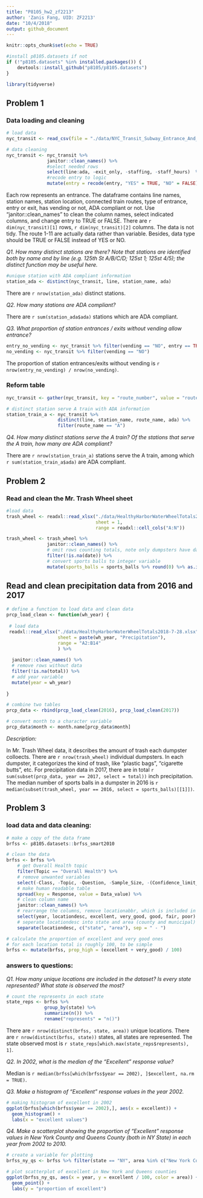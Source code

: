 ```yaml
---
title: "P8105_hw2_zf2213"
author: 'Zanis Fang, UID: ZF2213'
date: "10/4/2018"
output: github_document
---
```


```r
knitr::opts_chunk$set(echo = TRUE)

#install p8105.datasets if not
if (!"p8105.datasets" %in% installed.packages()) {
	devtools::install_github("p8105/p8105.datasets")
}

library(tidyverse)
```

## Problem 1

### Data loading and cleaning

```r
# load data
nyc_transit <- read_csv(file = "./data/NYC_Transit_Subway_Entrance_And_Exit_Data.csv")

# data cleaning
nyc_transit <- nyc_transit %>% 
               janitor::clean_names() %>% 
               #select needed rows
               select(line:ada, -exit_only, -staffing, -staff_hours)  %>%
               #recode entry to logic
               mutate(entry = recode(entry, "YES" = TRUE, "NO" = FALSE))

```

Each row represents an entrance. The dataframe contains line names, station names, station location, connected train routes, type of entrance, entry or exit, has vending or not, ADA compliant or not. Use "janitor::clean_names" to clean the column names, select indicated columns, and change entry to TRUE or FALSE. There are `r dim(nyc_transit)[1]` rows, `r dim(nyc_transit)[2]` columns. The data is not tidy. The route 1-11 are actually data rather than variable. Besides, data type should be TRUE or FALSE instead of YES or NO. 

*Q1. How many distinct stations are there? Note that stations are identified both by name and by line (e.g. 125th St A/B/C/D; 125st 1; 125st 4/5); the distinct function may be useful here.*

```r
#unique station with ADA compliant information
station_ada <- distinct(nyc_transit, line, station_name, ada)
```

There are `r nrow(station_ada)` distinct stations.

*Q2. How many stations are ADA compliant?*

There are `r sum(station_ada$ada)` stations which are ADA compliant.

*Q3. What proportion of station entrances / exits without vending allow entrance?*

```r
entry_no_vending <- nyc_transit %>% filter(vending == "NO", entry == TRUE)
no_vending <- nyc_transit %>% filter(vending == "NO")

```

The proportion of station entrances/exits without vending is `r nrow(entry_no_vending) / nrow(no_vending)`.


### Reform table

```r
nyc_transit <- gather(nyc_transit, key = "route_number", value = "route_name", route1:route11)

# distinct station serve A train with ADA information
station_train_a <- nyc_transit %>%
                   distinct(line, station_name, route_name, ada) %>% 
                   filter(route_name == "A")
```

*Q4. How many distinct stations serve the A train? Of the stations that serve the A train, how many are ADA compliant?*

There are `r nrow(station_train_a)` stations serve the A train, among which `r sum(station_train_a$ada)` are ADA compliant.

## Problem 2

### Read and clean the Mr. Trash Wheel sheet

```r
#load data
trash_wheel <- readxl::read_xlsx("./data/HealthyHarborWaterWheelTotals2018-7-28.xlsx",
                                 sheet = 1,
                                 range = readxl::cell_cols("A:N"))

trash_wheel <- trash_wheel %>%
               janitor::clean_names() %>%
               # omit rows counting totals, note only dumpsters have date information
               filter(!is.na(date)) %>%
               # convert sports balls to integer variable
               mutate(sports_balls = sports_balls %>% round(0) %>% as.integer())

```

## Read and clean precipitation data from 2016 and 2017

```r

# define a function to load data and clean data
prcp_load_clean <- function(wh_year) {
 
 # load data
 readxl::read_xlsx("./data/HealthyHarborWaterWheelTotals2018-7-28.xlsx",
                   sheet = paste(wh_year, "Precipitation"),
                   range = "A2:B14"
                   ) %>%
  
  janitor::clean_names() %>%
  # remove rows without data
  filter(!is.na(total)) %>%
  # add year variable
  mutate(year = wh_year)
	       
}

# combine two tables
prcp_data <- rbind(prcp_load_clean(2016), prcp_load_clean(2017))

# convert month to a character variable
prcp_data$month <- month.name[prcp_data$month]

```

*Description:*

In Mr. Trash Wheel data, it describes the amount of trash each dumpster colloects. There are `r nrow(trash_wheel)` individual dumpsters. In each dumpster, it categorizes the kind of trash, like "plastic bags", "cigarette butts", etc. For precipitation data in 2017, there are in total `r sum(subset(prcp_data, year == 2017, select = total))` inch precipitation. The median number of sports balls in a dumpster in 2016 is `r median(subset(trash_wheel, year == 2016, select = sports_balls)[[1]])`.


## Problem 3

### load data and data cleaning:

```r
# make a copy of the data frame
brfss <- p8105.datasets::brfss_smart2010

# clean the data
brfss <- brfss %>% 
	# get Overall Health topic
	filter(Topic == "Overall Health") %>%
	# remove unwanted variables
	select(-Class, -Topic, -Question, -Sample_Size, -(Confidence_limit_Low:GeoLocation)) %>%
	# make human readable table
	spread(key = Response, value = Data_value) %>% 
	# clean column name
	janitor::clean_names() %>% 
	# rearrange the columns, remove locationabbr, which is included in locationdesc
	select(year, locationdesc, excellent, very_good, good, fair, poor) %>%
	# seperate locationdesc into state and area (county and municipal)
	separate(locationdesc, c("state", "area"), sep = " - ")

# calculate the proportion of excellent and very good ones
# for each location total is roughly 100, to be simple
brfss <- mutate(brfss, prop_high = (excellent + very_good) / 100)

```

### answers to questions:

*Q1. How many unique locations are included in the dataset? Is every state represented? What state is observed the most?*

```r
# count the represents in each state
state_reps <- brfss %>% 
              group_by(state) %>%
              summarize(n()) %>%
              rename("represents" = "n()")
```

There are `r nrow(distinct(brfss, state, area))` unique locations. There are `r nrow(distinct(brfss, state))` states, all states are represented. The state observed most is `r state_reps[which.max(state_reps$represents), 1]`.

*Q2. In 2002, what is the median of the “Excellent” response value?*

Median is `r median(brfss[which(brfss$year == 2002), ]$excellent, na.rm = TRUE)`.


*Q3. Make a histogram of “Excellent” response values in the year 2002.*

```r
# making histogram of excellent in 2002
ggplot(brfss[which(brfss$year == 2002),], aes(x = excellent)) +
  geom_histogram() +
  labs(x = "excellent values")

```

*Q4. Make a scatterplot showing the proportion of “Excellent” response values in New York County and Queens County (both in NY State) in each year from 2002 to 2010.*

```r
# create a variable for plotting
brfss_ny_qs <- brfss %>% filter(state == "NY", area %in% c("New York County", "Queens County"))

# plot scatterplot of excellent in New York and Queens counties
ggplot(brfss_ny_qs, aes(x = year, y = excellent / 100, color = area)) + 
  geom_point() +
  labs(y = "proportion of excellent")

```

